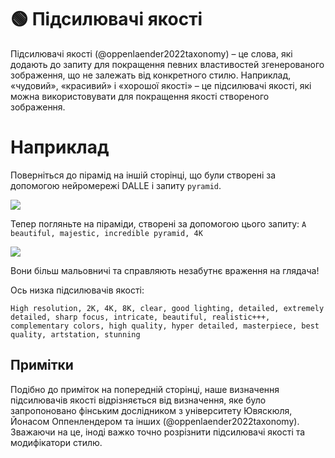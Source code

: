 
# 🟢 Підсилювачі якості

Підсилювачі якості (@oppenlaender2022taxonomy) – це слова, які додають до запиту для покращення певних властивостей згенерованого зображення, що не залежать від конкретного стилю. Наприклад, «чудовий», «красивий» і «хорошої якості» – це підсилювачі якості, які можна використовувати для покращення якості створеного зображення.

# Наприклад

Поверніться до пірамід на іншій сторінці, що були створені за допомогою нейромережі DALLE і запиту `pyramid`.

<div style={{ textAlign: "center" }}>
  <Image
    src="/docs/assets/images_chapter/pyramids.webp"
    width={2340}
    height={592}
    style={{ width: "750px", margin: "auto" }}
  />
</div>

Тепер погляньте на піраміди, створені за допомогою цього запиту: `A beautiful, majestic, incredible pyramid, 4K`

<div style={{ textAlign: "center" }}>
  <Image
    src="/docs/assets/images_chapter/special_pyramids.webp"
    width={2314}
    height={568}
    style={{ width: "750px", margin: "auto" }}
  />
</div>

Вони більш мальовничі та справляють незабутнє враження на глядача!

Ось низка підсилювачів якості:

```text
High resolution, 2K, 4K, 8K, clear, good lighting, detailed, extremely detailed, sharp focus, intricate, beautiful, realistic+++, complementary colors, high quality, hyper detailed, masterpiece, best quality, artstation, stunning
```

## Примітки

Подібно до приміток на попередній сторінці, наше визначення підсилювачів якості відрізняється від визначення, яке було запропоновано фінським дослідником з університету Ювяскюля, Йонасом Оппенлендером та інших (@oppenlaender2022taxonomy). Зважаючи на це, іноді важко точно розрізнити підсилювачі якості та модифікатори стилю.

